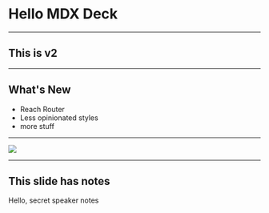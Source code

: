 
<Head>
  <title>MDX Deck Demo</title>
</Head>

# Hello MDX Deck

---

## This is v2

---

## What's New

<ul>
  <Appear>
    <li>Reach Router</li>
    <li>Less opinionated styles</li>
    <li>more stuff</li>
  </Appear>
</ul>

---

<Image
  src='https://source.unsplash.com/random/1024x768'
  size='contain'
/>

---

## This slide has notes

<Notes>
  Hello, secret speaker notes
</Notes>
